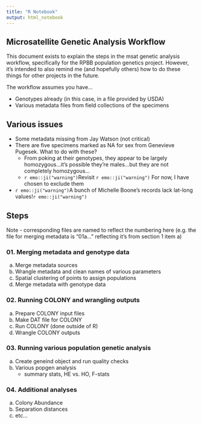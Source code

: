 ```yaml
---
title: "R Notebook"
output: html_notebook
---
```


## Microsatellite Genetic Analysis Workflow

This document exists to explain the steps in the msat genetic analysis workflow, specifically for the RPBB population genetics project. However, it's intended to also remind me (and hopefully others) how to do these things for other projects in the future.

The workflow assumes you have...

-   Genotypes already (in this case, in a file provided by USDA)
-   Various metadata files from field collections of the specimens

## Various issues

- Some metadata missing from Jay Watson (not critical)
- There are five specimens marked as NA for sex from Genevieve Pugesek. What to do with these?
    - From poking at their genotypes, they appear to be largely homozygous...it's possible they're males...but they are not completely homozygous...
    - `r emo::ji("warning")`Revisit `r emo::ji("warning")` For now, I have chosen to exclude them
- `r emo::ji("warning")`A bunch of Michelle Boone's records lack lat-long values!`r emo::ji("warning")`


## Steps

Note - corresponding files are named to reflect the numbering here (e.g. the file for merging metadata is "01a..." reflecting it's from section 1 item a)

### 01. Merging metadata and genotype data

a. Merge metadata sources
b. Wrangle metadata and clean names of various parameters
c. Spatial clustering of points to assign populations
d. Merge metadata with genotype data

### 02. Running COLONY and wrangling outputs

a. Prepare COLONY input files
b. Make DAT file for COLONY
c. Run COLONY (done outside of R)
d. Wrangle COLONY outputs


### 03. Running various population genetic analysis

a. Create geneind object and run quality checks
b. Various popgen analysis
    - summary stats, HE vs. HO, F-stats


### 04. Additional analyses

a. Colony Abundance
b. Separation distances
c. etc...